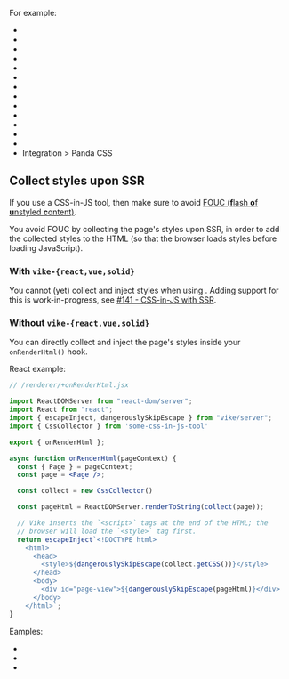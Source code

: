 
<Integration toolTypeName="CSS tool" />

For example:
- <Link href="/tailwind-css" />
- <Link href="/daisyui" />
- <Link href="/compiled" />
- <Link href="/vuetify" />
- <Link href="/styled-components" />
- <Link href="/styled-jsx" />
- <Link href="/mui" />
- <Link href="/primereact" />
- <Link href="/nextui" />
- <Link href="/bootstrap" />
- <Link href="/grommet" />
- <Link href="/mantine" />
- <Link href="/sass" />
- <Link href="/panda-css">Integration &gt; Panda CSS</Link>

## Collect styles upon SSR

If you use a CSS-in-JS tool, then make sure to avoid [FOUC (**f**lash **o**f **u**nstyled **c**ontent)](https://en.wikipedia.org/wiki/Flash_of_unstyled_content).

You avoid FOUC by collecting the page's styles upon SSR, in order to add the collected styles to the HTML (so that the browser loads styles before loading JavaScript).

### With `vike-{react,vue,solid}`

You cannot (yet) collect and inject styles when using <UiFrameworkExtension name />. Adding support for this is work-in-progress, see [#141 - CSS-in-JS with SSR](https://github.com/vikejs/vike-vue/issues/141).

### Without `vike-{react,vue,solid}`

You can directly collect and inject the page's styles inside your <Link href="/onRenderHtml">`onRenderHtml()` hook</Link>.

React example:

```jsx
// /renderer/+onRenderHtml.jsx

import ReactDOMServer from "react-dom/server";
import React from "react";
import { escapeInject, dangerouslySkipEscape } from "vike/server";
import { CssCollector } from 'some-css-in-js-tool'

export { onRenderHtml };

async function onRenderHtml(pageContext) {
  const { Page } = pageContext;
  const page = <Page />;

  const collect = new CssCollector()

  const pageHtml = ReactDOMServer.renderToString(collect(page));

  // Vike inserts the `<script>` tags at the end of the HTML; the
  // browser will load the `<style>` tag first.
  return escapeInject`<!DOCTYPE html>
    <html>
      <head>
        <style>${dangerouslySkipEscape(collect.getCSS())}</style>
      </head>
      <body>
        <div id="page-view">${dangerouslySkipEscape(pageHtml)}</div>
      </body>
    </html>`;
}
```

Eamples:
- <Link href="/styled-components" />
- <Link href="/grommet" />
- <Link href="/styled-jsx" />
